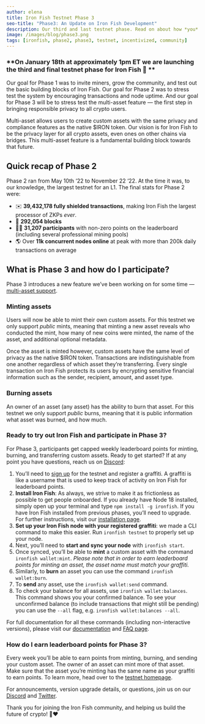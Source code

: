 ```yaml
---
author: elena
title: Iron Fish Testnet Phase 3
seo-title: "Phase3: An Update on Iron Fish Development"
description: Our third and last testnet phase. Read on about how *you* can participate in Phase 3 today!
image: /images/blog/phase3.png
tags: [ironfish, phase2, phase3, testnet, incentivized, community]
---
```


### **On January 18th at approximately 1pm ET we are launching the third and final testnet phase for Iron Fish 🙌 **

Our goal for Phase 1 was to invite miners, grow the community, and test out the basic building blocks of Iron Fish. Our goal for Phase 2 was to stress test the system by encouraging transactions and node uptime. And our goal for Phase 3 will be to stress test the multi-asset feature — the first step in bringing responsible privacy to all crypto users.

Multi-asset allows users to create custom assets with the same privacy and compliance features as the native $IRON token. Our vision is for Iron Fish to be the privacy layer for all crypto assets, even ones on other chains via bridges. This multi-asset feature is a fundamental building block towards that future.

## Quick recap of Phase 2

Phase 2 ran from May 10th ‘22 to November 22 ‘22. At the time it was, to our knowledge, the largest testnet for an L1. The final stats for Phase 2 were:

- ✉️ **39,432,178 fully shielded transactions**, making Iron Fish the largest processor of ZKPs _ever_.
- 🧱 **292,054 blocks**
- 💁‍♀️ **31,207 participants** with non-zero points on the leaderboard (including several professional mining pools)
- 🌎 Over **11k concurrent nodes online** at peak with more than 200k daily transactions on average

## What is Phase 3 and how do I participate?

Phase 3 introduces a new feature we’ve been working on for some time — [multi-asset support](https://ironfish.network/blog/2023/01/13/multi-asset-phase3).

### Minting assets

Users will now be able to mint their own custom assets. For this testnet we only support _public_ mints, meaning that minting a new asset reveals who conducted the mint, how many of new coins were minted, the name of the asset, and additional optional metadata.

Once the asset is minted however, custom assets have the same level of privacy as the native $IRON token. Transactions are indistinguishable from one another regardless of which asset they’re transferring. Every single transaction on Iron Fish protects its users by encrypting sensitive financial information such as the sender, recipient, amount, and asset type.

### Burning assets

An owner of an asset (any asset) has the ability to burn that asset. For this testnet we only support _public_ burns, meaning that it is public information what asset was burned, and how much.

### Ready to try out Iron Fish and participate in Phase 3?

For Phase 3, participants get capped weekly leaderboard points for minting, burning, and transferring custom assets. Ready to get started? If at any point you have questions, reach us on [Discord](https://discord.ironfish.network):

1. You’ll need to [sign up](https://testnet.ironfish.network/about) for the testnet and register a graffiti. A graffiti is like a username that is used to keep track of activity on Iron Fish for leaderboard points.
2. **Install Iron Fish**: As always, we strive to make it as frictionless as possible to get people onboarded. If you already have Node 18 installed, simply open up your terminal and type `npm install -g ironfish`. If you have Iron Fish installed from previous phases, you’ll need to upgrade. For further instructions, visit our [installation page](https://ironfish.network/use/get-started/installation).
3. **Set up your Iron Fish node with your registered graffiti**: we made a CLI command to make this easier. Run `ironfish testnet` to properly set up your node.
4. Next, you’ll need to **start and sync your node** with `ironfish start`.
5. Once synced, you’ll be able to **mint** a custom asset with the command `ironfish wallet:mint`.
   _Please note that in order to earn leaderboard points for minting an asset, the asset name must match your graffiti._
6. Similarly, to **burn** an asset you can use the command `ironfish wallet:burn`.
7. To **send** any asset, use the `ironfish wallet:send` command.
8. To check your balance for all assets, use `ironfish wallet:balances`. This command shows you your confirmed balance. To see your unconfirmed balance (to include transactions that might still be pending) you can use the `--all` flag, e.g. `ironfish wallet:balances --all`.

For full documentation for all these commands (including non-interactive versions), please visit our [documentation](https://ironfish.network/docs/onboarding/iron-fish-tutorial) and [FAQ page](https://testnet.ironfish.network/faq).

### How do I earn leaderboard points for Phase 3?

Every week you’ll be able to earn points from minting, burning, and sending your custom asset. The owner of an asset can mint more of that asset. Make sure that the asset you’re minting has the same name as your graffiti to earn points. To learn more, head over to the [testnet homepage](https://testnet.ironfish.network/about).

For announcements, version upgrade details, or questions, join us on our [Discord](https://discord.ironfish.network) and [Twitter](https://twitter.com/ironfishcrypto).

Thank you for joining the Iron Fish community, and helping us build the future of crypto! 🙏❤️
